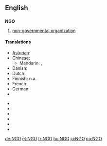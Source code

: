 ==English==

==={{initialism}}===
'''NGO'''

# [[Non-Governmental Organization|non-governmental organization]]

====Translations====
{{trans-top}}
* [[Asturian]]: {{t|ast|ONG}}
* Chinese:
** Mandarin: {{t|zh|非政府組織|sc=Hani}}, {{t|zh|非政府组织|tr=fēizhèngfǔ zǔzhī|sc=Hani}}
* Danish: {{t|da|Ngo}}
* Dutch: {{t-|nl|NGO}}
* Finnish: n.a.
* French: {{t+|fr|ONG}}
* German: {{t+|de|NGO}}
* {{trreq|Greek}}
{{trans-mid}}
* {{trreq|Hungarian}}
* {{trreq|Japanese}}
* {{trreq|Portuguese}}
* {{trreq|Russian}}
* {{trreq|Spanish}}
* {{trreq|Thai}}
{{trans-bottom}}

[[de:NGO]]
[[et:NGO]]
[[fr:NGO]]
[[hu:NGO]]
[[ja:NGO]]
[[no:NGO]]